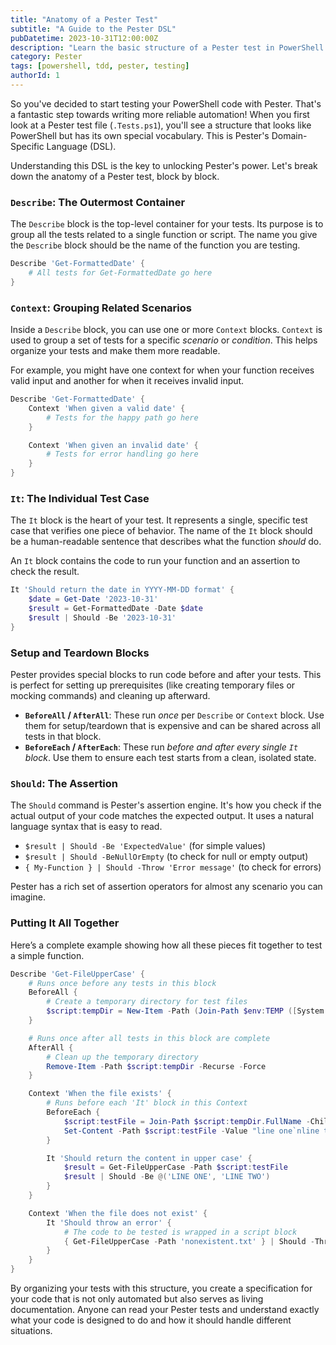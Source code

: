 ```yaml
---
title: "Anatomy of a Pester Test"
subtitle: "A Guide to the Pester DSL"
pubDatetime: 2023-10-31T12:00:00Z
description: "Learn the basic structure of a Pester test in PowerShell. This guide covers the Describe, Context, and It blocks that form the foundation of any good test."
category: Pester
tags: [powershell, tdd, pester, testing]
authorId: 1
---
```


So you've decided to start testing your PowerShell code with Pester. That's a fantastic step towards writing more reliable automation! When you first look at a Pester test file (`.Tests.ps1`), you'll see a structure that looks like PowerShell but has its own special vocabulary. This is Pester's Domain-Specific Language (DSL).

Understanding this DSL is the key to unlocking Pester's power. Let's break down the anatomy of a Pester test, block by block.

### `Describe`: The Outermost Container

The `Describe` block is the top-level container for your tests. Its purpose is to group all the tests related to a single function or script. The name you give the `Describe` block should be the name of the function you are testing.

```powershell
Describe 'Get-FormattedDate' {
    # All tests for Get-FormattedDate go here
}
```

### `Context`: Grouping Related Scenarios

Inside a `Describe` block, you can use one or more `Context` blocks. `Context` is used to group a set of tests for a specific _scenario_ or _condition_. This helps organize your tests and make them more readable.

For example, you might have one context for when your function receives valid input and another for when it receives invalid input.

```powershell
Describe 'Get-FormattedDate' {
    Context 'When given a valid date' {
        # Tests for the happy path go here
    }

    Context 'When given an invalid date' {
        # Tests for error handling go here
    }
}
```

### `It`: The Individual Test Case

The `It` block is the heart of your test. It represents a single, specific test case that verifies one piece of behavior. The name of the `It` block should be a human-readable sentence that describes what the function _should_ do.

An `It` block contains the code to run your function and an assertion to check the result.

```powershell
It 'Should return the date in YYYY-MM-DD format' {
    $date = Get-Date '2023-10-31'
    $result = Get-FormattedDate -Date $date
    $result | Should -Be '2023-10-31'
}
```

### Setup and Teardown Blocks

Pester provides special blocks to run code before and after your tests. This is perfect for setting up prerequisites (like creating temporary files or mocking commands) and cleaning up afterward.

- **`BeforeAll` / `AfterAll`**: These run _once_ per `Describe` or `Context` block. Use them for setup/teardown that is expensive and can be shared across all tests in that block.
- **`BeforeEach` / `AfterEach`**: These run _before and after every single `It` block_. Use them to ensure each test starts from a clean, isolated state.

### `Should`: The Assertion

The `Should` command is Pester's assertion engine. It's how you check if the actual output of your code matches the expected output. It uses a natural language syntax that is easy to read.

- `$result | Should -Be 'ExpectedValue'` (for simple values)
- `$result | Should -BeNullOrEmpty` (to check for null or empty output)
- `{ My-Function } | Should -Throw 'Error message'` (to check for errors)

Pester has a rich set of assertion operators for almost any scenario you can imagine.

### Putting It All Together

Here’s a complete example showing how all these pieces fit together to test a simple function.

```powershell
Describe 'Get-FileUpperCase' {
    # Runs once before any tests in this block
    BeforeAll {
        # Create a temporary directory for test files
        $script:tempDir = New-Item -Path (Join-Path $env:TEMP ([System.Guid]::NewGuid())) -ItemType Directory
    }

    # Runs once after all tests in this block are complete
    AfterAll {
        # Clean up the temporary directory
        Remove-Item -Path $script:tempDir -Recurse -Force
    }

    Context 'When the file exists' {
        # Runs before each 'It' block in this Context
        BeforeEach {
            $script:testFile = Join-Path $script:tempDir.FullName -ChildPath 'test.txt'
            Set-Content -Path $script:testFile -Value "line one`nline two"
        }

        It 'Should return the content in upper case' {
            $result = Get-FileUpperCase -Path $script:testFile
            $result | Should -Be @('LINE ONE', 'LINE TWO')
        }
    }

    Context 'When the file does not exist' {
        It 'Should throw an error' {
            # The code to be tested is wrapped in a script block
            { Get-FileUpperCase -Path 'nonexistent.txt' } | Should -Throw 'File not found*'
        }
    }
}
```

By organizing your tests with this structure, you create a specification for your code that is not only automated but also serves as living documentation. Anyone can read your Pester tests and understand exactly what your code is designed to do and how it should handle different situations.
